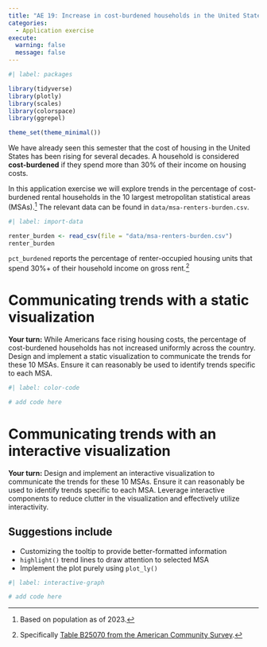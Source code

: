 ```yaml
---
title: "AE 19: Increase in cost-burdened households in the United States"
categories: 
  - Application exercise
execute: 
  warning: false
  message: false
---
```


```r
#| label: packages

library(tidyverse)
library(plotly)
library(scales)
library(colorspace)
library(ggrepel)

theme_set(theme_minimal())
```

We have already seen this semester that the cost of housing in the United States has been rising for several decades. A household is considered **cost-burdened** if they spend more than 30% of their income on housing costs.

In this application exercise we will explore trends in the percentage of cost-burdened rental households in the 10 largest metropolitan statistical areas (MSAs).^[Based on population as of 2023.] The relevant data can be found in `data/msa-renters-burden.csv`.

```r
#| label: import-data

renter_burden <- read_csv(file = "data/msa-renters-burden.csv")
renter_burden
```

`pct_burdened` reports the percentage of renter-occupied housing units that spend 30%+ of their household income on gross rent.^[Specifically [Table B25070 from the American Community Survey](https://data.census.gov/table/ACSDT1Y2023.B25070?q=B25070:+Gross+Rent+as+a+Percentage+of+Household+Income+in+the+Past+12+Months).]

# Communicating trends with a static visualization

**Your turn:** While Americans face rising housing costs, the percentage of cost-burdened households has not increased uniformly across the country. Design and implement a static visualization to communicate the trends for these 10 MSAs. Ensure it can reasonably be used to identify trends specific to each MSA.

```r
#| label: color-code

# add code here
```

# Communicating trends with an interactive visualization

**Your turn:** Design and implement an interactive visualization to communicate the trends for these 10 MSAs. Ensure it can reasonably be used to identify trends specific to each MSA. Leverage interactive components to reduce clutter in the visualization and effectively utilize interactivity.

::: callout-tip

## Suggestions include

- Customizing the tooltip to provide better-formatted information
- `highlight()` trend lines to draw attention to selected MSA
- Implement the plot purely using `plot_ly()`

:::

```r
#| label: interactive-graph

# add code here
```
